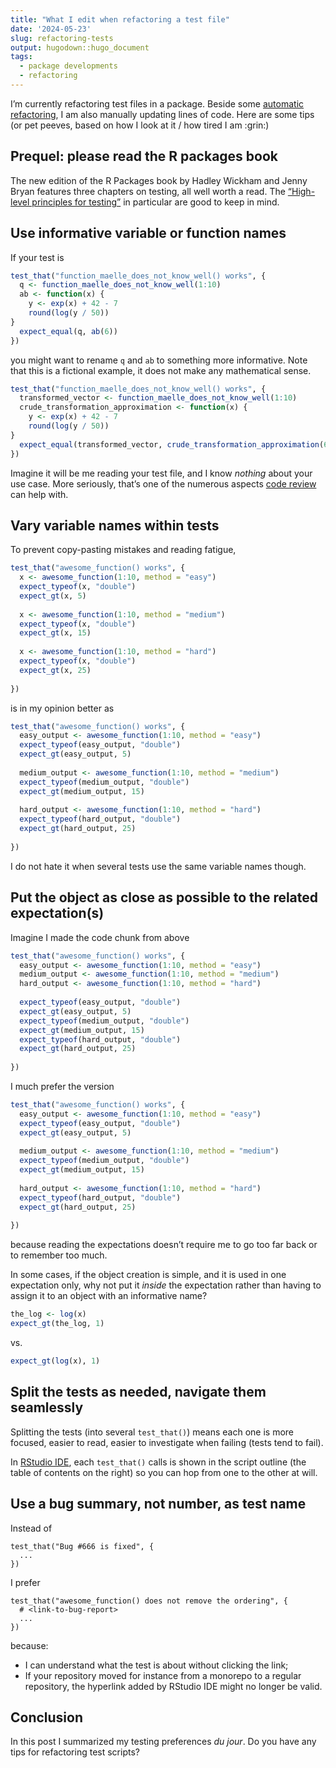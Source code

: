 ```yaml
---
title: "What I edit when refactoring a test file"
date: '2024-05-23'
slug: refactoring-tests
output: hugodown::hugo_document
tags:
  - package developments
  - refactoring
---
```


I'm currently refactoring test files in a package.
Beside some [automatic refactoring](/2024/05/15/refactoring-xml/), I am also manually updating lines of code.
Here are some tips (or pet peeves, based on how I look at it / how tired I am :grin:)

## Prequel: please read the R packages book

The new edition of the R Packages book by Hadley Wickham and Jenny Bryan features three chapters on testing, all well worth a read.
The ["High-level principles for testing"](https://r-pkgs.org/testing-design.html#sec-testing-design-principles) in particular are good to keep in mind.


## Use informative variable or function names

If your test is

```r
test_that("function_maelle_does_not_know_well() works", {
  q <- function_maelle_does_not_know_well(1:10)
  ab <- function(x) {
    y <- exp(x) + 42 - 7
    round(log(y / 50))
}
  expect_equal(q, ab(6))
})
```

you might want to rename `q` and `ab` to something more informative.
Note that this is a fictional example, it does not make any mathematical sense.

```r
test_that("function_maelle_does_not_know_well() works", {
  transformed_vector <- function_maelle_does_not_know_well(1:10)
  crude_transformation_approximation <- function(x) {
    y <- exp(x) + 42 - 7
    round(log(y / 50))
}
  expect_equal(transformed_vector, crude_transformation_approximation(6))
})
```

Imagine it will be me reading your test file, and I know _nothing_ about your use case.
More seriously, that's one of the numerous aspects [code review](https://code-review.tidyverse.org/) can help with.

## Vary variable names within tests

To prevent copy-pasting mistakes and reading fatigue,

```r
test_that("awesome_function() works", {
  x <- awesome_function(1:10, method = "easy")
  expect_typeof(x, "double")
  expect_gt(x, 5)
  
  x <- awesome_function(1:10, method = "medium")
  expect_typeof(x, "double")
  expect_gt(x, 15)
  
  x <- awesome_function(1:10, method = "hard")
  expect_typeof(x, "double")
  expect_gt(x, 25)
  
})
```

is in my opinion better as

```r
test_that("awesome_function() works", {
  easy_output <- awesome_function(1:10, method = "easy")
  expect_typeof(easy_output, "double")
  expect_gt(easy_output, 5)
  
  medium_output <- awesome_function(1:10, method = "medium")
  expect_typeof(medium_output, "double")
  expect_gt(medium_output, 15)
  
  hard_output <- awesome_function(1:10, method = "hard")
  expect_typeof(hard_output, "double")
  expect_gt(hard_output, 25)
  
})
```

I do not hate it when several tests use the same variable names though.

## Put the object as close as possible to the related expectation(s)

Imagine I made the code chunk from above

```r
test_that("awesome_function() works", {
  easy_output <- awesome_function(1:10, method = "easy")
  medium_output <- awesome_function(1:10, method = "medium")
  hard_output <- awesome_function(1:10, method = "hard")
  
  expect_typeof(easy_output, "double")
  expect_gt(easy_output, 5)
  expect_typeof(medium_output, "double")
  expect_gt(medium_output, 15)
  expect_typeof(hard_output, "double")
  expect_gt(hard_output, 25)
  
})
```

I much prefer the version

```r
test_that("awesome_function() works", {
  easy_output <- awesome_function(1:10, method = "easy")
  expect_typeof(easy_output, "double")
  expect_gt(easy_output, 5)
  
  medium_output <- awesome_function(1:10, method = "medium")
  expect_typeof(medium_output, "double")
  expect_gt(medium_output, 15)
  
  hard_output <- awesome_function(1:10, method = "hard")
  expect_typeof(hard_output, "double")
  expect_gt(hard_output, 25)
  
})
```

because reading the expectations doesn't require me to go too far back or to remember too much.

In some cases, if the object creation is simple, and it is used in one expectation only, why not put it _inside_ the expectation rather than having to assign it to an object with an informative name?

```r
the_log <- log(x)
expect_gt(the_log, 1)
```

vs.

```r
expect_gt(log(x), 1)
```

## Split the tests as needed, navigate them seamlessly

Splitting the tests (into several `test_that()`) means each one is more focused, easier to read, easier to investigate when failing (tests tend to fail).

In [RStudio IDE](https://github.com/rstudio/rstudio/pull/11108), each `test_that()` calls is shown in the script outline (the table of contents on the right) so you can hop from one to the other at will.

## Use a bug summary, not number, as test name

Instead of 

```
test_that("Bug #666 is fixed", {
  ...
})
```

I prefer

```
test_that("awesome_function() does not remove the ordering", {
  # <link-to-bug-report>
  ...
})
```

because:

- I can understand what the test is about without clicking the link;
- If your repository moved for instance from a monorepo to a regular repository, the hyperlink added by RStudio IDE might no longer be valid.

## Conclusion

In this post I summarized my testing preferences _du jour_.
Do you have any tips for refactoring test scripts?